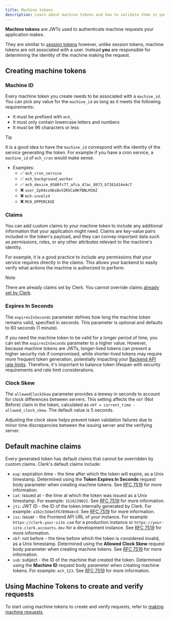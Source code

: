 ```yaml
---
title: Machine tokens
description: Learn about machine tokens and how to validate them in your backend.
---
```


**Machine tokens** are JWTs used to authenticate machine requests your application makes.

They are similiar to [session tokens](/docs/session-requests/session-tokens) however, unlike session tokens, machine tokens are not associated with a user. Instead __you__ are responsible for determining the identity of the machine making the request.

## Creating machine tokens

### Machine ID

Every machine token you create needs to be associated with a `machine_id`. You can pick any value for the `machine_id` as long as it meets the following requirements:

- It must be prefixed with `mch_`
- It must only contain lowercase letters and numbers
- It must be 96 characters or less

> [!TIP]
> It is a good idea to have the `machine_id` correspond with the identity of the service generating the token. For example if you have a cron service, a `machine_id` of `mch_cron` would make sense.

- Examples:
  - ✅ `mch_cron_service`
  - ✅ `mch_background_worker`
  - ✅ `mch_device_6580fc77_afca_47ac_8973_b7261d14e4c7`
  - ❌ `user_2p94zsO6sBvVZR5Ca0KfBNLM36Z`
  - ❌ `mch-invalid`
  - ❌ `MCH_UPPERCASE`

### Claims

You can add custom claims to your machine token to include any additional information that your application might need. Claims are key-value pairs included in the token's payload, and they can convey important data such as permissions, roles, or any other attributes relevant to the machine's identity.

For example, it is a good practice to include any permissions that your service requires directly in the claims. This allows your backend to easily verify what actions the machine is authorized to perform.

> [!NOTE]
> There are already claims set by Clerk. You cannot override claims [already set by Clerk](#default-machine-claims).

### Expires In Seconds

The `expiresInSeconds` parameter defines how long the machine token remains valid, specified in seconds. This parameter is optional and defaults to 60 seconds (1 minute).

If you need the machine token to be valid for a longer period of time, you can set the `expiresInSeconds` parameter to a higher value. However, because machine tokens are JWTs, longer-lived tokens can present a higher security risk if compromised, while shorter-lived tokens may require more frequent token generation, potentially impacting your [Backend API rate limits](/docs/rate-limits). Therefore, it's important to balance token lifespan with security requirements and rate limit considerations.

### Clock Skew

The `allowedClockSkew` parameter provides a leeway in seconds to account for clock differences between servers. This setting affects the `nbf` (Not Before) claim in the token, calculated as `nbf = current_time - allowed_clock_skew`. The default value is 5 seconds.

Adjusting the clock skew helps prevent token validation failures due to minor time discrepancies between the issuing server and the verifying server.

## Default machine claims

Every generated token has default claims that cannot be overridden by custom claims. Clerk's default claims include:

- `exp`: expiration time - the time after which the token will expire, as a Unix timestamp. Determined using the **Token Expires In Seconds** request body parameter when creating machine tokens. See [RFC 7519](https://datatracker.ietf.org/doc/html/rfc7519#section-4.1.4) for more information.
- `iat`: issued at - the time at which the token was issued as a Unix timestamp. For example: `1516239022`. See [RFC 7519](https://datatracker.ietf.org/doc/html/rfc7519#section-4.1.6) for more information.
- `jti`: JWT ID - the ID of the token internally generated by Clerk. For example: `a1b2c3d4e5f67890abcd`. See [RFC 7519](https://datatracker.ietf.org/doc/html/rfc7519#section-4.1.7) for more information.
- `iss`: issuer - the Frontend API URL of your instance. For example: `https://clerk.your-site.com` for a production instance or `https://your-site.clerk.accounts.dev` for a development instance. See [RFC 7519](https://datatracker.ietf.org/doc/html/rfc7519#section-4.1.1) for more information.
- `nbf`: not before - the time before which the token is considered invalid, as a Unix timestamp. Determined using the **Allowed Clock Skew** request body parameter when creating machine tokens. See [RFC 7519](https://datatracker.ietf.org/doc/html/rfc7519#section-4.1.5) for more information.
- `sub`: subject - the ID of the machine that created the token. Determined using the **Machine ID** request body parameter when creating machine tokens. For example: `mch_123`. See [RFC 7519](https://datatracker.ietf.org/doc/html/rfc7519#section-4.1.2) for more information.

## Using Machine Tokens to create and verify requests

To start using machine tokens to create and verify requests, refer to [making machine requests](/docs/machine-requests/machine-requests).
